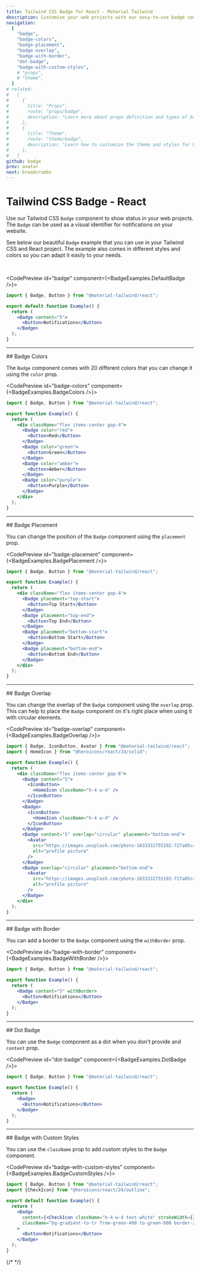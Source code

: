 ```yaml
---
title: Tailwind CSS Badge for React - Material Tailwind
description: Customise your web projects with our easy-to-use badge component for Tailwind CSS and React using Material Design guidelines.
navigation:
  [
    "badge",
    "badge-colors",
    "badge-placement",
    "badge-overlap",
    "badge-with-border",
    "dot-badge",
    "badge-with-custom-styles",
    # "props",
    # "theme",
  ]
# related:
#   [
#     {
#       title: "Props",
#       route: "props/badge",
#       description: "Learn more about props definition and types of badge component.",
#     },
#     {
#       title: "Theme",
#       route: "theme/badge",
#       description: "Learn how to customize the theme and styles for badge component.",
#     },
#   ]
github: badge
prev: avatar
next: breadcrumbs
---
```


# Tailwind CSS Badge - React

Use our Tailwind CSS <Code>Badge</Code> component to show status in your web projects. The <Code>Badge</Code> can be used as a visual identifier for notifications on your website.

See below our beautiful <Code>Badge</Code> example that you can use in your Tailwind CSS and React project. The example also comes in different styles and colors so you can adapt it easily to your needs.

<br />

<CodePreview id="badge" component={<BadgeExamples.DefaultBadge />}>
```jsx
import { Badge, Button } from "@material-tailwind/react";

export default function Example() {
  return (
    <Badge content="5">
      <Button>Notifications</Button>
    </Badge>
  );
}
```
</CodePreview>

---

<DocsTitle href="badge-colors">
## Badge Colors
</DocsTitle>

The <Code>Badge</Code> component comes with 20 different colors that you can change it using the <Code>color</Code> prop.

<CodePreview id="badge-colors" component={<BadgeExamples.BadgeColors />}>
```jsx
import { Badge, Button } from "@material-tailwind/react";

export function Example() {
  return (
    <div className="flex items-center gap-4">
      <Badge color="red">
        <Button>Red</Button>
      </Badge>
      <Badge color="green">
        <Button>Green</Button>
      </Badge>
      <Badge color="amber">
        <Button>Amber</Button>
      </Badge>
      <Badge color="purple">
        <Button>Purple</Button>
      </Badge>
    </div>
  );
}
```
</CodePreview>

---

<DocsTitle href="badge-placement">
## Badge Placement
</DocsTitle>

You can change the position of the <Code>Badge</Code> component using the <Code>placement</Code> prop.

<CodePreview id="badge-placement" component={<BadgeExamples.BadgePlacement />}>
```jsx
import { Badge, Button } from "@material-tailwind/react";

export function Example() {
  return (
    <div className="flex items-center gap-4">
      <Badge placement="top-start">
        <Button>Top Start</Button>
      </Badge>
      <Badge placement="top-end">
        <Button>Top End</Button>
      </Badge>
      <Badge placement="bottom-start">
        <Button>Bottom Start</Button>
      </Badge>
      <Badge placement="bottom-end">
        <Button>Bottom End</Button>
      </Badge>
    </div>
  );
}
```
</CodePreview>

---

<DocsTitle href="badge-overlap">
## Badge Overlap
</DocsTitle>

You can change the overlap of the <Code>Badge</Code> component using the <Code>overlap</Code> prop. This can help to place the <Code>Badge</Code> component on it's right place when using it with circular elements.

<CodePreview id="badge-overlap" component={<BadgeExamples.BadgeOverlap />}>
```jsx
import { Badge, IconButton, Avatar } from "@material-tailwind/react";
import { HomeIcon } from "@heroicons/react/24/solid";

export function Example() {
  return (
    <div className="flex items-center gap-8">
      <Badge content="5">
        <IconButton>
          <HomeIcon className="h-4 w-4" />
        </IconButton>
      </Badge>
      <Badge>
        <IconButton>
          <HomeIcon className="h-4 w-4" />
        </IconButton>
      </Badge>
      <Badge content="5" overlap="circular" placement="bottom-end">
        <Avatar
          src="https://images.unsplash.com/photo-1633332755192-727a05c4013d?ixlib=rb-1.2.1&amp;ixid=MnwxMjA3fDB8MHxwaG90by1wYWdlfHx8fGVufDB8fHx8&amp;auto=format&amp;fit=crop&amp;w=1480&amp;q=80"
          alt="profile picture"
        />
      </Badge>
      <Badge overlap="circular" placement="bottom-end">
        <Avatar
          src="https://images.unsplash.com/photo-1633332755192-727a05c4013d?ixlib=rb-1.2.1&amp;ixid=MnwxMjA3fDB8MHxwaG90by1wYWdlfHx8fGVufDB8fHx8&amp;auto=format&amp;fit=crop&amp;w=1480&amp;q=80"
          alt="profile picture"
        />
      </Badge>
    </div>
  );
}
```
</CodePreview>

---

<DocsTitle href="badge-with-border">
## Badge with Border
</DocsTitle>

You can add a border to the <Code>Badge</Code> component using the <Code>withBorder</Code> prop.

<CodePreview id="badge-with-border" component={<BadgeExamples.BadgeWithBorder />}>
```jsx
import { Badge, Button } from "@material-tailwind/react";

export function Example() {
  return (
    <Badge content="5" withBorder>
      <Button>Notifications</Button>
    </Badge>
  );
}
```
</CodePreview>

---

<DocsTitle href="dot-badge">
## Dot Badge
</DocsTitle>

You can use the <Code>Badge</Code> component as a dot when you don't provide and <Code>content</Code> prop.

<CodePreview id="dot-badge" component={<BadgeExamples.DotBadge />}>
```jsx
import { Badge, Button } from "@material-tailwind/react";

export function Example() {
  return (
    <Badge>
      <Button>Notifications</Button>
    </Badge>
  );
}
```
</CodePreview>

---

<DocsTitle href="badge-with-custom-styles">
## Badge with Custom Styles
</DocsTitle>

You can use the <Code>className</Code> prop to add custom styles to the <Code>Badge</Code> component.

<CodePreview id="badge-with-custom-styles" component={<BadgeExamples.BadgeCustomStyles />}>
```jsx
import { Badge, Button } from "@material-tailwind/react";
import {CheckIcon} from "@heroicons/react/24/outline";

export default function Example() {
  return (
    <Badge
      content={<CheckIcon className="h-4 w-4 text-white" strokeWidth={2.5} />}
      className="bg-gradient-to-tr from-green-400 to-green-600 border-2 border-white shadow-lg shadow-black/20"
    >
      <Button>Notifications</Button>
    </Badge>
  );
}
```
</CodePreview>

{/* <span id="props" className="scroll-mt-48" />
<span id="theme" className="scroll-mt-48" /> */}
